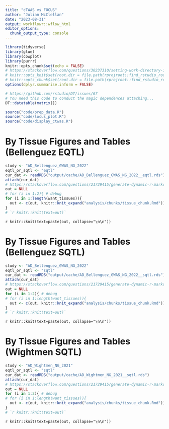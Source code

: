 ```yaml
---
title: "cTWAS vs FOCUS"
author: "Julian McClellan"
date: "2023-08-31"
output: workflowr::wflow_html
editor_options:
  chunk_output_type: console
---
```


```r
library(tidyverse)
library(glue)
library(cowplot)
library(purrr)
knitr::opts_chunk$set(echo = FALSE)
# https://stackoverflow.com/questions/30237310/setting-work-directory-in-knitr-using-opts-chunksetroot-dir-doesnt-wor
# knitr::opts_knit$set(root.dir = file.path(rprojroot::find_rstudio_root_file()))
# knitr::opts_chunk$set(root.dir = file.path(rprojroot::find_rstudio_root_file()))
options(dplyr.summarise.inform = FALSE)

# https://github.com/rstudio/DT/issues/67
# You need this code to conduct the magic dependences attaching...
DT::datatable(matrix())

source("code/prep_data.R")
source("code/locus_plot.R")
source("code/display_ctwas.R")
```

# By Tissue Figures and Tables (Bellenguez EQTL)

```r
study <- "AD_Bellenguez_GWAS_NG_2022"
eqtl_or_sqtl <- "eqtl"
cur_dat <- readRDS("output/cache/AD_Bellenguez_GWAS_NG_2022__eqtl.rds")
attach(cur_dat)
# https://stackoverflow.com/questions/21729415/generate-dynamic-r-markdown-blocks
out = NULL
# for (i in 1:2){ # debug
for (i in 1:length(want_tissues)){
  out <- c(out, knitr::knit_expand("analysis/chunks/tissue_chunk.Rmd"))
}
# `r knitr::knit(text=out)`
```

`r knitr::knit(text=paste(out, collapse="\n\n"))`

# By Tissue Figures and Tables (Bellenguez SQTL)

```r
study <- "AD_Bellenguez_GWAS_NG_2022"
eqtl_or_sqtl <- "sqtl"
cur_dat <- readRDS("output/cache/AD_Bellenguez_GWAS_NG_2022__sqtl.rds")
attach(cur_dat)
# https://stackoverflow.com/questions/21729415/generate-dynamic-r-markdown-blocks
out = NULL
for (i in 1:2){ # debug
# for (i in 1:length(want_tissues)){
  out <- c(out, knitr::knit_expand("analysis/chunks/tissue_chunk.Rmd"))
}
# `r knitr::knit(text=out)`
```

`r knitr::knit(text=paste(out, collapse="\n\n"))`


# By Tissue Figures and Tables (Wightmen SQTL)

```r
study <- "AD_Wightmen_NG_2021"
eqtl_or_sqtl <- "sqtl"
cur_dat <- readRDS("output/cache/AD_Wightmen_NG_2021__sqtl.rds")
attach(cur_dat)
# https://stackoverflow.com/questions/21729415/generate-dynamic-r-markdown-blocks
out = NULL
for (i in 1:2){ # debug
# for (i in 1:length(want_tissues)){
  out <- c(out, knitr::knit_expand("analysis/chunks/tissue_chunk.Rmd"))
}
# `r knitr::knit(text=out)`
```

`r knitr::knit(text=paste(out, collapse="\n\n"))`
